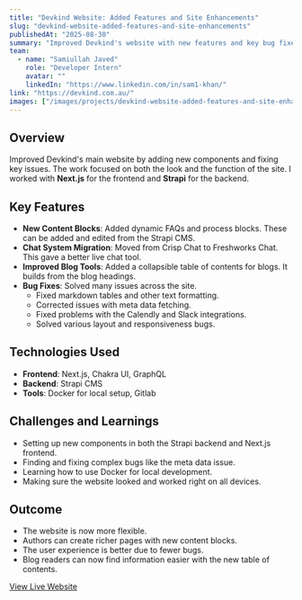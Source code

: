 ```yaml
---
title: "Devkind Website: Added Features and Site Enhancements"
slug: "devkind-website-added-features-and-site-enhancements"
publishedAt: "2025-08-30"
summary: "Improved Devkind's website with new features and key bug fixes. Worked with Next.js, Strapi, and other tools."
team:
  - name: "Samiullah Javed"
    role: "Developer Intern"
    avatar: ""
    linkedIn: "https://www.linkedin.com/in/sam1-khan/"
link: "https://devkind.com.au/"
images: ["/images/projects/devkind-website-added-features-and-site-enhancements.png"]
---
```


## Overview

Improved Devkind's main website by adding new components and fixing key issues. The work focused on both the look and the function of the site. I worked with **Next.js** for the frontend and **Strapi** for the backend.

## Key Features

- **New Content Blocks**: Added dynamic FAQs and process blocks. These can be added and edited from the Strapi CMS.
- **Chat System Migration**: Moved from Crisp Chat to Freshworks Chat. This gave a better live chat tool.
- **Improved Blog Tools**: Added a collapsible table of contents for blogs. It builds from the blog headings.
- **Bug Fixes**: Solved many issues across the site.
  - Fixed markdown tables and other text formatting.
  - Corrected issues with meta data fetching.
  - Fixed problems with the Calendly and Slack integrations.
  - Solved various layout and responsiveness bugs.

## Technologies Used

- **Frontend**: Next.js, Chakra UI, GraphQL
- **Backend**: Strapi CMS
- **Tools**: Docker for local setup, Gitlab

## Challenges and Learnings

- Setting up new components in both the Strapi backend and Next.js frontend.
- Finding and fixing complex bugs like the meta data issue.
- Learning how to use Docker for local development.
- Making sure the website looked and worked right on all devices.

## Outcome

- The website is now more flexible.
- Authors can create richer pages with new content blocks.
- The user experience is better due to fewer bugs.
- Blog readers can now find information easier with the new table of contents.

[View Live Website](https://devkind.com.au/)